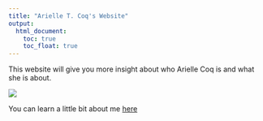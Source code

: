 ```yaml
---
title: "Arielle T. Coq's Website"
output: 
  html_document:
    toc: true
    toc_float: true
---
```




This website will give you more insight about who Arielle Coq is and what she is about. 

![](IMG_2798.JPG)



You can learn a little bit about me [here](About_Me.html)


###


